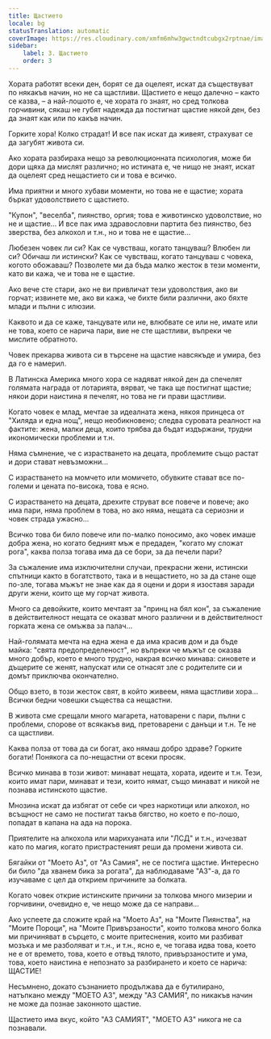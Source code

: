 ```yaml
---
title: Щастието
locale: bg
statusTranslation: automatic
coverImage: https://res.cloudinary.com/xmfm6mhw3gwctndtcubgx2rptnae/image/upload/v1741354419/small_cover_la_gran_rebelion_28716e29d2.webp
sidebar:
    label: 3. Щастието
    order: 3
---
```

Хората работят всеки ден, борят се да оцелеят, искат да съществуват по някакъв начин, но не са щастливи. Щастието е нещо далечно – както се казва, – а най-лошото е, че хората го знаят, но сред толкова горчивини, сякаш не губят надежда да постигнат щастие някой ден, без да знаят как или по какъв начин.

Горките хора! Колко страдат! И все пак искат да живеят, страхуват се да загубят живота си.

Ако хората разбираха нещо за революционната психология, може би дори щяха да мислят различно; но истината е, че нищо не знаят, искат да оцелеят сред нещастието си и това е всичко.

Има приятни и много хубави моменти, но това не е щастие; хората бъркат удоволствието с щастието.

"Купон", "веселба", пиянство, оргия; това е животинско удоволствие, но не и щастие... И все пак има здравословни партита без пиянство, без зверства, без алкохол и т.н., но и това не е щастие...

Любезен човек ли си? Как се чувстваш, когато танцуваш? Влюбен ли си? Обичаш ли истински? Как се чувстваш, когато танцуваш с човека, когото обожаваш? Позволете ми да бъда малко жесток в тези моменти, като ви кажа, че и това не е щастие.

Ако вече сте стари, ако не ви привличат тези удоволствия, ако ви горчат; извинете ме, ако ви кажа, че бихте били различни, ако бяхте млади и пълни с илюзии.

Каквото и да се каже, танцувате или не, влюбвате се или не, имате или не това, което се нарича пари, вие не сте щастливи, въпреки че мислите обратното.

Човек прекарва живота си в търсене на щастие навсякъде и умира, без да го е намерил.

В Латинска Америка много хора се надяват някой ден да спечелят голямата награда от лотарията, вярват, че така ще постигнат щастие; някои дори наистина я печелят, но това не ги прави щастливи.

Когато човек е млад, мечтае за идеалната жена, някоя принцеса от "Хиляда и една нощ", нещо необикновено; следва суровата реалност на фактите: жена, малки деца, които трябва да бъдат издържани, трудни икономически проблеми и т.н.

Няма съмнение, че с израстването на децата, проблемите също растат и дори стават невъзможни...

С израстването на момчето или момичето, обувките стават все по-големи и цената по-висока, това е ясно.

С израстването на децата, дрехите струват все повече и повече; ако има пари, няма проблем в това, но ако няма, нещата са сериозни и човек страда ужасно...

Всичко това би било повече или по-малко поносимо, ако човек имаше добра жена, но когато бедният мъж е предаден, "когато му сложат рога", каква полза тогава има да се бори, за да печели пари?

За съжаление има изключителни случаи, прекрасни жени, истински спътници както в богатството, така и в нещастието, но за да стане още по-зле, тогава мъжът не знае как да я оцени и дори я изоставя заради други жени, които ще му горчат живота.

Много са девойките, които мечтаят за "принц на бял кон", за съжаление в действителност нещата се оказват много различни и в действителност горката жена се омъжва за палач...

Най-голямата мечта на една жена е да има красив дом и да бъде майка: "свята предопределеност", но въпреки че мъжът се оказва много добър, което е много трудно, накрая всичко минава: синовете и дъщерите се женят, напускат или се отнасят зле с родителите си и домът приключва окончателно.

Общо взето, в този жесток свят, в който живеем, няма щастливи хора... Всички бедни човешки същества са нещастни.

В живота сме срещали много магарета, натоварени с пари, пълни с проблеми, спорове от всякакъв вид, претоварени с данъци и т.н. Те не са щастливи.

Каква полза от това да си богат, ако нямаш добро здраве? Горките богати! Понякога са по-нещастни от всеки просяк.

Всичко минава в този живот: минават нещата, хората, идеите и т.н. Тези, които имат пари, минават и тези, които нямат, също минават и никой не познава истинското щастие.

Мнозина искат да избягат от себе си чрез наркотици или алкохол, но всъщност не само не постигат такъв бягство, но което е по-лошо, попадат в капана на ада на порока.

Приятелите на алкохола или марихуаната или "ЛСД" и т.н., изчезват като по магия, когато пристрастеният реши да промени живота си.

Бягайки от "Моето Аз", от "Аз Самия", не се постига щастие. Интересно би било "да хванем бика за рогата", да наблюдаваме "АЗ"-а, да го изучаваме с цел да открием причините за болката.

Когато човек открие истинските причини за толкова много мизерии и горчивини, очевидно е, че нещо може да се направи...

Ако успеете да сложите край на "Моето Аз", на "Моите Пиянства", на "Моите Пороци", на "Моите Привързаности", които толкова много болка ми причиняват в сърцето, с моите притеснения, които ми разбиват мозъка и ме разболяват и т.н., и т.н., ясно е, че тогава идва това, което не е от времето, това, което е отвъд тялото, привързаностите и ума, това, което наистина е непознато за разбирането и което се нарича: ЩАСТИЕ!

Несъмнено, докато съзнанието продължава да е бутилирано, натъпкано между "МОЕТО АЗ", между "АЗ САМИЯ", по никакъв начин не може да познае законното щастие.

Щастието има вкус, който "АЗ САМИЯТ", "МОЕТО АЗ" никога не са познавали.

